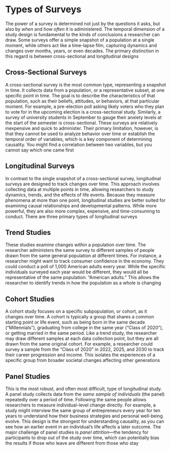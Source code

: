 # Types of Surveys {-}

The power of a survey is determined not just by the questions it asks, but also by *when* and *how often* it is administered. The temporal dimension of a study design is fundamental to the kinds of conclusions a researcher can draw. Some surveys offer a simple snapshot of a population at a single moment, while others act like a time-lapse film, capturing dynamics and changes over months, years, or even decades. The primary distinction in this regard is between cross-sectional and longitudinal designs

## **Cross-Sectional Surveys** {-}

A cross-sectional survey is the most common type, representing a snapshot in time. It collects data from a population, or a representative subset, at one specific point in time. The goal is to describe the characteristics of that population, such as their beliefs, attitudes, or behaviors, at that particular moment. For example, a pre-election poll asking likely voters who they plan to vote for in the upcoming election is a cross-sectional study. Similarly, a survey of university students in September to gauge their anxiety levels at the start of the semester is cross-sectional. These surveys are relatively inexpensive and quick to administer. Their primary limitation, however, is that they cannot be used to analyze behavior over time or establish the temporal order of variables, which is a key component of determining causality. You might find a correlation between two variables, but you cannot say which one came first

## **Longitudinal Surveys** {-}

In contrast to the single snapshot of a cross-sectional survey, longitudinal surveys are designed to track changes over time. This approach involves collecting data at multiple points in time, allowing researchers to study dynamics, trends, and the effects of life events. Because they measure phenomena at more than one point, longitudinal studies are better suited for examining causal relationships and developmental patterns. While more powerful, they are also more complex, expensive, and time-consuming to conduct. There are three primary types of longitudinal surveys

## **Trend Studies** {-}

These studies examine changes within a population over time. The researcher administers the same survey to different samples of people drawn from the same general population at different times. For instance, a researcher might want to track consumer confidence in the economy. They could conduct a poll of 1,000 American adults every year. While the specific individuals surveyed each year would be different, they would all be representative of the same population: "American adults." This allows the researcher to identify trends in how the population as a whole is changing

## **Cohort Studies** {-}

A cohort study focuses on a specific subpopulation, or cohort, as it changes over time. A cohort is typically a group that shares a common starting point or life event, such as being born in the same decade ("Millennials"), graduating from college in the same year ("Class of 2020"), or getting married in the same period. Like a trend study, the researcher may draw different samples at each data collection point, but they are all drawn from the same original cohort. For example, a researcher could survey a sample from the "Class of 2020" in 2022, 2025, and 2030 to track their career progression and income. This isolates the experiences of a specific group from broader societal changes affecting other generations

## **Panel Studies** {-}

This is the most robust, and often most difficult, type of longitudinal study. A panel study collects data from the *same sample of individuals* (the panel) repeatedly over a period of time. Following the same people allows researchers to measure individual-level change directly. For example, a study might interview the same group of entrepreneurs every year for ten years to understand how their business strategies and personal well-being evolve. This design is the strongest for understanding causality, as you can see how an earlier event in an individual's life affects a later outcome. The major challenge of panel studies is *panel attrition*—the tendency for participants to drop out of the study over time, which can potentially bias the results if those who leave are different from those who stay
